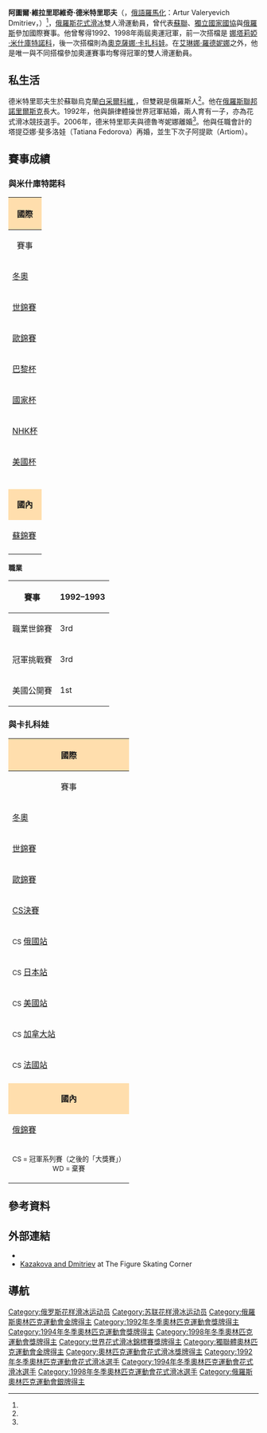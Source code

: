 {{noteTA
|1=zh-hk:花式溜冰; zh-tw:花式滑冰; zh-cn:花样滑冰; 
|2=zh-hk:溜冰; zh-hans:滑冰; zh-tw:滑冰;
|3=zh-hk:自由滑; zh-hans:自由滑; zh-tw:長曲項目;
|4=zh-hk:短節目; zh-hans:短节目; zh-tw:短曲項目;
|5=zh-hk:國際溜冰聯盟; zh-hans:国际滑冰联盟; zh-tw:國際滑冰總會;
}}
{{Infobox figure skater
|name= 阿圖爾·德米特里耶夫<br>Artur Dmitriev 
|image= [[file:Kazakova_and_Dmitriev_2002.jpg|200px]]
|caption= 2002年卡扎科娃與德米特里耶夫表演冰上秀。
|country= {{RUS}}
|formercountry={{URS}}
|fullname=阿圖爾·維拉里耶維奇·德米特里耶夫<br>Artur Valeryevich Dmitriev 
|altname= 
|birth_date= {{birth date and age|1968|1|21|df=yes}}
|birth_place=[[蘇聯|蘇聯]][[乌克兰苏维埃社会主义共和国|烏克蘭]][[白采爾科維|白采爾科維]]
|hometown= 
|residence= [[俄羅斯|俄羅斯]][[莫斯科|莫斯科]]
|height= {{height|m=1.83}}
|formerpartner= [[奧克薩娜·卡扎科娃|奧克薩娜·卡扎科娃]]<br>[[娜塔莉婭·米什庫特諾科|娜塔莉婭·米什庫特諾科]]
|formercoach= {{tsl|en|Tamara Moskvina|塔瑪拉·莫斯科維娜}}
|formerchoreographer= Alexander Matveev<br>David Avdish<br>Tamara Moskvina
|skating club= Mechta, UOR 4 Moscow Gomelski （2012年起） 
|former skating club= [[尤比利尼體育中心|尤比利尼體育中心]] (until 2012)
|formertraininglocations = 俄羅斯[[聖彼得堡|聖彼得堡]]
|retired= 1999
|show-medals= yes
|medaltemplates= <!-- see [[Template:MedalRelatedTemplates|Template:MedalRelatedTemplates]] -->
{{MedalCountry|{{RUS}}}}
{{MedalSport | [[花式滑冰|花式滑冰]]}}
{{MedalCompetition|[[冬季奥林匹克运动会花样滑冰比赛|冬季奧運會]]}}
{{MedalGold | [[1998年冬季奥林匹克运动会|1998 長野]] | {{tsl|en|Figure skating at the 1998 Winter Olympics|1998年冬季奥林匹克运动会花样滑冰比赛|雙人}}}}
{{MedalSilver | [[1994年冬季奥林匹克运动会|1994 利勒哈默爾]] | {{tsl|en|Figure skating at the 1994 Winter Olympics|1994年冬季奥林匹克运动会花样滑冰比赛|雙人}}}}
{{MedalCompetition|[[世界花样滑冰锦标赛|世界錦標賽]]}}
{{MedalBronze| {{tsl|en|1997 World Figure Skating Championships|1997年世界花式滑冰錦標賽|1997 洛桑}}|雙人}}
{{MedalCompetition|[[欧洲花样滑冰锦标赛|歐州錦標賽]]}}
{{MedalSilver| {{tsl|en|1998 European Figure Skating Championships|1998年歐洲花式滑冰錦標賽|1998 米蘭}}|雙人}}
{{MedalGold| {{tsl|en|1996 European Figure Skating Championships|1996年歐洲花式滑冰錦標賽|1996 索菲亞}}|雙人}}
{{MedalBronze| {{tsl|en|1994 European Figure Skating Championships|1994年歐洲花式滑冰錦標賽|1994 哥本哈根}}|雙人}}
{{MedalCompetition|[[国际滑冰联盟花样滑冰大奖赛总决赛|大獎賽總決賽]]}}
{{MedalBronze| {{tsl|en|1997–98 Grand Prix of Figure Skating Final|1997–98年国际滑冰联盟花样滑冰大奖赛总决赛|1997–1998 東京}}|雙人}}
{{MedalSilver| {{tsl|en|1998–99 Grand Prix of Figure Skating Final|1998–99年国际滑冰联盟花样滑冰大奖赛总决赛|1996–1997 漢彌爾頓}}|雙人}}
{{MedalCountry|{{EUN}}}}
{{MedalCompetition|[[冬季奥林匹克运动会花样滑冰比赛|冬季奧運會]]}}
{{MedalGold | [[1992年冬季奥林匹克运动会|1992 阿爾貝維爾]] | {{tsl|en|Figure skating at the 1992 Winter Olympics|1992年冬季奥林匹克运动会花样滑冰比赛|雙人}}}}
{{MedalCountry|{{URS}}}}
{{MedalCompetition|[[世界花样滑冰锦标赛|世界錦標賽]]}}
{{MedalGold| {{tsl|en|1992 World Figure Skating Championships|1992年世界花式滑冰錦標賽|1992 奧克蘭}}|雙人}}
{{MedalGold| {{tsl|en|1991 World Figure Skating Championships|1991年世界花式滑冰錦標賽|1991 慕尼黑}}|雙人}}
{{MedalBronze| {{tsl|en|1990 World Figure Skating Championships|1990年世界花式滑冰錦標賽|1990 哈利法克斯}}|雙人}}
{{MedalCompetition|[[欧洲花样滑冰锦标赛|歐州錦標賽]]}}
{{MedalGold| {{tsl|en|1992 European Figure Skating Championships|1992年歐洲花式滑冰錦標賽|1992 洛桑}}|雙人}}
{{MedalGold| {{tsl|en|1991 European Figure Skating Championships|1991年歐洲花式滑冰錦標賽|1991 索菲亞}}|雙人}}
{{MedalBronze| {{tsl|en|1990 European Figure Skating Championships|1990年歐洲花式滑冰錦標賽|1990 列寧格勒}}|雙人}}
{{MedalBronze| {{tsl|en|1989 European Figure Skating Championships|1989年歐洲花式滑冰錦標賽|1989 伯明罕}}|雙人}}
}}

'''阿圖爾·維拉里耶維奇·德米特里耶夫'''（{{lang-ru|Артур Валерьевич Дмитриев}}，[[俄語羅馬化|俄語羅馬化]]：Artur Valeryevich Dmitriev，{{bd|1968年|1月21日|catIdx=D}}）<ref name=spisok1112/>，[[俄羅斯|俄羅斯]][[花式滑冰|花式滑冰]]雙人滑運動員，曾代表[[蘇聯|蘇聯]]、[[獨立國家國協|獨立國家國協]]與[[俄羅斯|俄羅斯]]參加國際賽事。他曾奪得1992、1998年兩屆奧運冠軍，前一次搭檔是 [[娜塔莉婭·米什庫特諾科|娜塔莉婭·米什庫特諾科]]，後一次搭檔則為[[奧克薩娜·卡扎科娃|奧克薩娜·卡扎科娃]]。在[[艾琳娜·羅德妮娜|艾琳娜·羅德妮娜]]之外，他是唯一與不同搭檔參加奧運賽事均奪得冠軍的雙人滑運動員。

==私生活==
德米特里耶夫生於蘇聯烏克蘭[[白采爾科維|白采爾科維]],，但雙親是俄羅斯人<ref name=CT920212/>。他在[[俄罗斯苏维埃联邦社会主义共和国|俄羅斯聯邦]][[諾里爾斯克|諾里爾斯克]]長大。1992年，他與韻律體操世界冠軍{{tsl|en|Tatiana Druchinina|塔提亞娜·德魯岑妮娜}}結婚，兩人育有一子{{tsl|en|Artur Dmitriev, Jr.|阿圖爾二世}}，亦為花式滑冰競技選手。2006年，德米特里耶夫與德魯岑妮娜離婚<ref name=adj/>。他與任職會計的塔提亞娜·斐多洛娃（Tatiana Fedorova）再婚，並生下次子阿提歐（Artiom）。

==賽事成績==

===與米什庫特諾科===
{| class="wikitable" style="text-align:center"
|-
! style="background-color: #ffdead; " colspan=7 align=center | '''國際''' 
|-
! 賽事
! 1987–88
! 1988–89
! 1989–90
! 1990–91
! 1991–92
! 1993–94
|-
| align=left | [[冬季奥林匹克运动会花样滑冰比赛|冬奧]] || || || || || bgcolor=gold | 1st || bgcolor=silver | 2nd
|-
| align=left | [[世界花样滑冰锦标赛|世錦賽]] || || || bgcolor=cc9966 | 3rd || bgcolor=gold | 1st || bgcolor=gold | 1st || 
|-
| align=left | [[欧洲花样滑冰锦标赛|歐錦賽]]|| 4th || bgcolor=cc9966 | 3rd || bgcolor=cc9966 | 3rd || bgcolor=gold | 1st || bgcolor=gold | 1st || bgcolor=cc9966 | 3rd
|-
| align=left | [[国际滑冰联盟花样滑冰大奖赛法国站|巴黎杯]] || || || || || bgcolor=gold | 1st || bgcolor=gold | 1st
|-
| align=left | [[国际滑冰联盟花样滑冰大奖赛德国站|國家杯]] || || || || bgcolor=gold | 1st || || 
|-
| align=left | [[国际滑冰联盟花样滑冰大奖赛日本站|NHK杯]] || || || || bgcolor=cc9966 | 3rd || ||  
|-
| align=left | [[国际滑冰联盟花样滑冰大奖赛美国站|美國杯]] || || bgcolor=gold | 1st || bgcolor=gold | 1st || || || 
|-
| align=left | {{tsl|en|Figure skating at the Goodwill Games|友好運動會花式溜冰比賽|友誼運}} || || || bgcolor=silver | 2nd || || || bgcolor=gold | 1st
|-
| align=left | {{tsl|en|Prize of Moscow News|莫斯科新聞盃|新聞杯}} || 4th || bgcolor=gold | 1st || || || ||  
|-
| align=left | {{link-en|派魯騰杯|Piruetten}} || || || || || || bgcolor=gold | 1st
|-
| align=left | {{link-en|世大運|Figure skating at the Winter Universiade}} || || bgcolor=gold | 1st || || || || 
|-
! style="background-color: #ffdead; " colspan=7 align=center | '''國內''' 
|-
| align=left | [[俄羅斯花式滑冰錦標賽|蘇錦賽]] || || || || || || bgcolor=silver | 2nd
|-
| align=left | {{tsl|en|Soviet Figure Skating Championships|蘇聯花式滑冰錦標賽|蘇冠}} || bgcolor=silver | 2nd || bgcolor=silver | 2nd || bgcolor=silver | 2nd || bgcolor=silver | 2nd || ||
|}

'''職業'''
{| class="wikitable" style="text-align:center"
|-
! 賽事
! 1992–1993
|-
| align=left | 職業世錦賽 || bgcolor=cc9966 | 3rd  
|-
| align=left | 冠軍挑戰賽 || bgcolor=cc9966 | 3rd  
|-
| align=left | 美國公開賽 || bgcolor=gold | 1st  
|}

===與卡扎科娃===
{| class="wikitable" style="text-align:center"
|-
! style="background-color: #ffdead; " colspan=4 align=center | '''國際''' 
|-
! 賽事
! 1995–1996
! 1996–1997
! 1997–1998
|-
| align=left | [[冬季奥林匹克运动会花样滑冰比赛|冬奧]]
 || || || bgcolor=gold | 1st 
|-
| align=left | [[世界花样滑冰锦标赛|世錦賽]]|| 5th || bgcolor=cc9966 | 3rd || WD 
|-
| align=left | [[欧洲花样滑冰锦标赛|歐錦賽]] || bgcolor=gold | 1st || || bgcolor=silver | 2nd
|-
| align=left | [[国际滑冰联盟花样滑冰大奖赛总决赛|CS決賽]] || || bgcolor=silver | 2nd || bgcolor=cc9966 | 3rd
|-
| align=left | <small>CS</small> [[国际滑冰联盟花样滑冰大奖赛俄罗斯站|俄國站]] || || bgcolor=cc9966 | 3rd || 
|-
| align=left | <small>CS</small> [[国际滑冰联盟花样滑冰大奖赛日本站|日本站]] || || || WD
|-
| align=left | <small>CS</small> [[国际滑冰联盟花样滑冰大奖赛美国站|美國站]] || 5th || bgcolor=gold | 1st || 
|-
| align=left | <small>CS</small> [[国际滑冰联盟花样滑冰大奖赛加拿大站|加拿大站]] || || || bgcolor=gold | 1st
|-
| align=left | <small>CS</small> [[国际滑冰联盟花样滑冰大奖赛法国站|法國站]] || bgcolor=silver | 2nd || bgcolor=gold | 1st ||
|-
| align=left | {{tsl|en|Figure skating at the Goodwill Games|友好運動會花式溜冰比賽|友誼運}} || || || bgcolor=silver | 2nd
|-
! style="background-color: #ffdead; " colspan=4 align=center | '''國內'''  
|-
| align=left | [[俄羅斯花式滑冰錦標賽|俄錦賽]] || bgcolor=cc9966 | 3rd || 4th || bgcolor=cc9966 | 3rd
|-
| colspan=4 align=center | <small> CS = 冠軍系列賽（之後的「大獎賽」）  <br> WD = 棄賽 </small> 
|}

==參考資料==
{{Reflist|30em|refs=

<ref name=CT920212>{{cite news | url = http://articles.chicagotribune.com/1992-02-12/sports/9201130995_1_soviet-pairs-national-champions-calla-urbanski-artur-dmitriev | title = Russians Still Figure As Pairs Champions | first = Phil | last = Hersh | work = Chicago Tribune | date = 12 February 1992 | accessdate = 2015-03-14 | archive-date = 2014-05-22 | archive-url = https://web.archive.org/web/20140522180051/http://articles.chicagotribune.com/1992-02-12/sports/9201130995_1_soviet-pairs-national-champions-calla-urbanski-artur-dmitriev | dead-url = no }}</ref>

<ref name=spisok1112>{{cite web | url = http://sport.minstm.gov.ru/.cmsc/upload/docs/062011/SpisokFigure_Skating_2011.pdf | script-title = ru:СПИСОК кандидатов в спортивные сборные команды Российской Федерации по фигурному катанию на коньках на 2011-2012 гг. | language = ru | trans_title = 2011–2012 list | work = Russian Figure Skating Federation | publisher = Russian Sports Ministry | year = 2011 | archiveurl = https://www.webcitation.org/6C87N4kIn?url=http://sport.minstm.gov.ru/.cmsc/upload/docs/062011/SpisokFigure_Skating_2011.pdf | archivedate = 2012-11-12 | deadurl = yes }}</ref>

<ref name=adj>{{cite web | url = http://www.isuresults.com/bios/isufs00012360.htm | title = Artur DMITRIEV: 2011/2012 | work = International Skating Union | archiveurl = https://www.webcitation.org/65EX3ShIP?url=http://www.isuresults.com/bios/isufs00012360.htm | archivedate = 2012-02-05 | deadurl = yes }}</ref>

}}

==外部連結==
{{commons category|Artur Dmitriev}}
* {{IMDb name|0229375}}
* [https://web.archive.org/web/20131228004523/http://www.eiskunstlauf-ecke.de/archiv/photodir/skaters/pairs/kazakova-dmitriev_rus.shtml Kazakova and Dmitriev] at The Figure Skating Corner

==導航==
{{冬季奥林匹克运动会花样滑冰比赛双人滑冠军}}
{{世界花样滑冰锦标赛双人滑冠军}}
{{DEFAULTSORT:Dmitriev, Artur}}
[[Category:俄罗斯花样滑冰运动员|Category:俄罗斯花样滑冰运动员]]
[[Category:苏联花样滑冰运动员|Category:苏联花样滑冰运动员]]
[[Category:俄羅斯奧林匹克運動會金牌得主|Category:俄羅斯奧林匹克運動會金牌得主]]
[[Category:1992年冬季奧林匹克運動會獎牌得主|Category:1992年冬季奧林匹克運動會獎牌得主]]
[[Category:1994年冬季奧林匹克運動會獎牌得主|Category:1994年冬季奧林匹克運動會獎牌得主]]
[[Category:1998年冬季奧林匹克運動會獎牌得主|Category:1998年冬季奧林匹克運動會獎牌得主]]
[[Category:世界花式滑冰錦標賽獎牌得主|Category:世界花式滑冰錦標賽獎牌得主]]
[[Category:獨聯體奧林匹克運動會金牌得主|Category:獨聯體奧林匹克運動會金牌得主]]
[[Category:奧林匹克運動會花式滑冰獎牌得主|Category:奧林匹克運動會花式滑冰獎牌得主]]
[[Category:1992年冬季奧林匹克運動會花式滑冰選手|Category:1992年冬季奧林匹克運動會花式滑冰選手]]
[[Category:1994年冬季奧林匹克運動會花式滑冰選手|Category:1994年冬季奧林匹克運動會花式滑冰選手]]
[[Category:1998年冬季奧林匹克運動會花式滑冰選手|Category:1998年冬季奧林匹克運動會花式滑冰選手]]
[[Category:俄羅斯奧林匹克運動會銀牌得主|Category:俄羅斯奧林匹克運動會銀牌得主]]